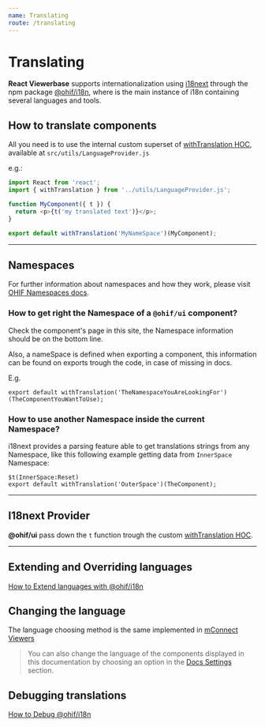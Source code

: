```yaml
---
name: Translating
route: /translating
---
```


# Translating

**React Viewerbase** supports internationalization using
[i18next](https://www.i18next.com/) through the npm package
[@ohif/i18n](https://www.npmjs.com/package/@ohif/i18n), where is the main
instance of i18n containing several languages and tools.

## How to translate components

All you need is to use the internal custom superset of
[withTranslation HOC](https://react.i18next.com/latest/withtranslation-hoc),
available at `src/utils/LanguageProvider.js`

e.g.:

```js
import React from 'react';
import { withTranslation } from '../utils/LanguageProvider.js';

function MyComponent({ t }) {
  return <p>{t('my translated text')}</p>;
}

export default withTranslation('MyNameSpace')(MyComponent);
```

---

## Namespaces

For further information about namespaces and how they work, please visit
[OHIF Namespaces docs](https://docs.ohif.org/viewer/internationalization.html#namespaces).

### How to get right the Namespace of a `@ohif/ui` component?

Check the component's page in this site, the Namespace information should be on
the bottom line.

Also, a nameSpace is defined when exporting a component, this information can be
found on exports trough the code, in case of missing in docs.

E.g.

```
export default withTranslation('TheNamespaceYouAreLookingFor')(TheComponentYouWantToUse);
```

### How to use another Namespace inside the current Namespace?

i18next provides a parsing feature able to get translations strings from any
Namespace, like this following example getting data from `InnerSpace` Namespace:

```
$t(InnerSpace:Reset)
export default withTranslation('OuterSpace')(TheComponent);
```

---

## I18next Provider

**@ohif/ui** pass down the `t` function trough the custom
[withTranslation HOC](https://github.com/OHIF/Viewers/blob/master/platform/ui/src/utils/LanguageProvider.js).

---

## Extending and Overriding languages

[How to Extend languages with @ohif/i18n](https://docs.ohif.org/viewer/internationalization.html#extending-languages-in-ohifi18n)

## Changing the language

The language choosing method is the same implemented in
[mConnect Viewers](https://docs.ohif.org/viewer/internationalization.html#changing-the-language)

> You can also change the language of the components displayed in this
> documentation by choosing an option in the
> [Docs Settings](https://react.ohif.org/docs-settings) section.

## Debugging translations

[How to Debug @ohif/i18n](https://docs.ohif.org/viewer/internationalization.html#debugging-translations)
